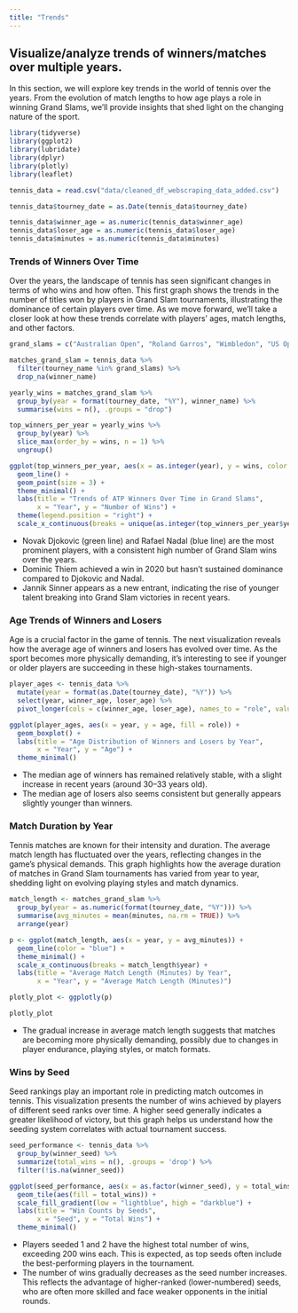 ```yaml
---
title: "Trends"
---
```


## Visualize/analyze trends of winners/matches over multiple years. 

In this section, we will explore key trends in the world of tennis over the years. From the evolution of match lengths to how age plays a role in winning Grand Slams, we’ll provide insights that shed light on the changing nature of the sport.

```r
library(tidyverse)
library(ggplot2)
library(lubridate)
library(dplyr)
library(plotly)
library(leaflet)

tennis_data = read.csv("data/cleaned_df_webscraping_data_added.csv")

tennis_data$tourney_date = as.Date(tennis_data$tourney_date)

tennis_data$winner_age = as.numeric(tennis_data$winner_age)
tennis_data$loser_age = as.numeric(tennis_data$loser_age)
tennis_data$minutes = as.numeric(tennis_data$minutes)
```

### Trends of Winners Over Time

Over the years, the landscape of tennis has seen significant changes in terms of who wins and how often. This first graph shows the trends in the number of titles won by players in Grand Slam tournaments, illustrating the dominance of certain players over time. As we move forward, we’ll take a closer look at how these trends correlate with players' ages, match lengths, and other factors.

```r

grand_slams = c("Australian Open", "Roland Garros", "Wimbledon", "US Open")

matches_grand_slam = tennis_data %>%
  filter(tourney_name %in% grand_slams) %>%
  drop_na(winner_name)

yearly_wins = matches_grand_slam %>%
  group_by(year = format(tourney_date, "%Y"), winner_name) %>%
  summarise(wins = n(), .groups = "drop")

top_winners_per_year = yearly_wins %>%
  group_by(year) %>%
  slice_max(order_by = wins, n = 1) %>%
  ungroup()

ggplot(top_winners_per_year, aes(x = as.integer(year), y = wins, color = winner_name)) +
  geom_line() +
  geom_point(size = 3) +
  theme_minimal() +
  labs(title = "Trends of ATP Winners Over Time in Grand Slams",
       x = "Year", y = "Number of Wins") +
  theme(legend.position = "right") +
  scale_x_continuous(breaks = unique(as.integer(top_winners_per_year$year)))
```

- Novak Djokovic (green line) and Rafael Nadal (blue line) are the most prominent players, with a consistent high number of Grand Slam wins over the years.  
- Dominic Thiem achieved a win in 2020 but hasn’t sustained dominance compared to Djokovic and Nadal.  
- Jannik Sinner appears as a new entrant, indicating the rise of younger talent breaking into Grand Slam victories in recent years.  

### Age Trends of Winners and Losers

Age is a crucial factor in the game of tennis. The next visualization reveals how the average age of winners and losers has evolved over time. As the sport becomes more physically demanding, it’s interesting to see if younger or older players are succeeding in these high-stakes tournaments.

```r
player_ages <- tennis_data %>%
  mutate(year = format(as.Date(tourney_date), "%Y")) %>%
  select(year, winner_age, loser_age) %>%
  pivot_longer(cols = c(winner_age, loser_age), names_to = "role", values_to = "age")

ggplot(player_ages, aes(x = year, y = age, fill = role)) +
  geom_boxplot() +
  labs(title = "Age Distribution of Winners and Losers by Year",
       x = "Year", y = "Age") +
  theme_minimal()
```

- The median age of winners has remained relatively stable, with a slight increase in recent years (around 30–33 years old). 
- The median age of losers also seems consistent but generally appears slightly younger than winners.  

### Match Duration by Year

Tennis matches are known for their intensity and duration. The average match length has fluctuated over the years, reflecting changes in the game’s physical demands. This graph highlights how the average duration of matches in Grand Slam tournaments has varied from year to year, shedding light on evolving playing styles and match dynamics.

```r
match_length <- matches_grand_slam %>%
  group_by(year = as.numeric(format(tourney_date, "%Y"))) %>%
  summarise(avg_minutes = mean(minutes, na.rm = TRUE)) %>%
  arrange(year)

p <- ggplot(match_length, aes(x = year, y = avg_minutes)) +
  geom_line(color = "blue") +
  theme_minimal() +
  scale_x_continuous(breaks = match_length$year) +
  labs(title = "Average Match Length (Minutes) by Year",
       x = "Year", y = "Average Match Length (Minutes)")

plotly_plot <- ggplotly(p)

plotly_plot
```

- The gradual increase in average match length suggests that matches are becoming more physically demanding, possibly due to changes in player endurance, playing styles, or match formats.  

### Wins by Seed

Seed rankings play an important role in predicting match outcomes in tennis. This visualization presents the number of wins achieved by players of different seed ranks over time. A higher seed generally indicates a greater likelihood of victory, but this graph helps us understand how the seeding system correlates with actual tournament success.

```r
seed_performance <- tennis_data %>%
  group_by(winner_seed) %>%
  summarize(total_wins = n(), .groups = 'drop') %>%
  filter(!is.na(winner_seed))

ggplot(seed_performance, aes(x = as.factor(winner_seed), y = total_wins)) +
  geom_tile(aes(fill = total_wins)) +
  scale_fill_gradient(low = "lightblue", high = "darkblue") +
  labs(title = "Win Counts by Seeds",
       x = "Seed", y = "Total Wins") +
  theme_minimal()
```

- Players seeded 1 and 2 have the highest total number of wins, exceeding 200 wins each. This is expected, as top seeds often include the best-performing players in the tournament.  
- The number of wins gradually decreases as the seed number increases. This reflects the advantage of higher-ranked (lower-numbered) seeds, who are often more skilled and face weaker opponents in the initial rounds. 